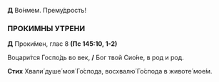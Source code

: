 **Д** Во́нмем. Прему́дрость!

### ПРОКИМНЫ УТРЕНИ

**Д** Проки́мен, глас 8 **(Пс 145:10, 1-2)**

Воцари́тся Госпо́дь во век, **/** Бог твой Сио́не, в род и род.

**Стих** Хвали́ душе́ моя́ Го́спода, восхвалю́ Го́спода в животе́ мое́м.
